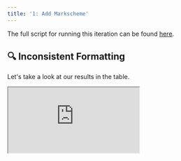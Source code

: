 ```yaml
---
title: '1: Add Markscheme'
---
```


The full script for running this iteration can be found
[here](https://github.com/unifyai/demos/blob/main/marking_assistant/optimize_agent/iteration_1.py).

## 🔍 Inconsistent Formatting

Let's take a look at our results in the table.

<div
  style={{
    position: 'relative',
    paddingBottom: '56.25%', // 16:9 ratio
    height: 0,
  }}
>
  <iframe
    style={{
      position: 'absolute',
      top: 0,
      left: 0,
      width: '100%',
      height: '100%',
      border: 'none'
    }}
    src="https://www.youtube.com/embed/tQyJaHAT-RQ"
    allow="accelerometer; autoplay; clipboard-write; encrypted-media; gyroscope; picture-in-picture"
    allowFullScreen
  />
</div>

### Example 215

**Example 215** has the largest error.
Let's take a look at what's going wrong.

<Accordion title="📄 PDFs">

<Accordion title="❓ Paper 2 -> Question 17">
<img class="dark-light" width="100%" src="https://raw.githubusercontent.com/unifyai/demos/refs/heads/main/marking_assistant/data/parsed/GCSE_(9%E2%80%931)_Mathematics/J560_02_Paper_2_(Foundation_Tier)_Sample_Question_Paper/paper/imgs/page16.png"/>
<img class="dark-light" width="100%" src="https://raw.githubusercontent.com/unifyai/demos/refs/heads/main/marking_assistant/data/parsed/GCSE_(9%E2%80%931)_Mathematics/J560_02_Paper_2_(Foundation_Tier)_Sample_Question_Paper/paper/imgs/page17.png"/>
</Accordion>

<Accordion title="☑️ Paper 2 -> Question 17 Markscheme">
<img class="dark-light" width="100%" src="https://raw.githubusercontent.com/unifyai/demos/refs/heads/main/marking_assistant/data/parsed/GCSE_(9%E2%80%931)_Mathematics/J560_02_Paper_2_(Foundation_Tier)_Sample_Question_Paper/markscheme/imgs/page11.png"/>
</Accordion>

</Accordion>

<Accordion title="❓ Parsed Question [8 Marks]">
In this row of boxes, you start with 5 and 7.

```
┌───┬───┬────┬────┬────┐
│ 5 │ 7 │    │    │    │
└───┴───┴────┴────┴────┘
```
You add 5 and 7 to get 12 to go in the third box.  
You add 7 and 12 to get 19 to go in the fourth box.  
You add 12 and 19 to get 31 to go in the fifth box.
```
┌───┬───┬────┬────┬────┐
│ 5 │ 7 │ 12 │ 19 │ 31 │
└───┴───┴────┴────┴────┘
```
Complete these rows of boxes using the rule shown above.

(a)
```
┌───┬───┬────┬────┐
│ 4 │ 6 │    │    │ [1]
└───┴───┴────┴────┘
```
(b)
```  
┌────┬────┬────┬────┐
│    │    │ 34 │ 55 │ [2]
└────┴────┴────┴────┘
```
(c) Complete this row of boxes, writing your expressions in their simplest form.
```
┌───┬───┬────┬────┐
│ a │ b │    │    │ [2]
└───┴───┴────┴────┘
```
(d) Use your answer to (c) to help you fill in the missing numbers in this row of boxes.
```
┌───┬────┬────┬────┐
│ 6 │    │    │ 57 │ [3]
└───┴────┴────┴────┘
```
</Accordion>

<Accordion title="📝 Student's Answer">
(a) The next three boxes are 10, 16, and 26. So the row becomes 4, 6, 10, 16, 26.

(b) The missing boxes are 8, 13, and 21, making the sequence 8, 13, 21, 34, 55.

(c) a + b, a + 2b, a + 3b

(d) By setting 2a + 3b = 57, we substitute a = 6 to get 12 + 3b = 57, so b = 15. Then, adding consecutively gives 6, 15, 21, 37, with the final box stated as 57 in the question.
</Accordion>

Based on these two,
it seems as though there is a small discrepency in the text-based box formatting in the question given to the agent,
with the question presenting *four* boxes per question but the true number being *five*.
We can verify this by looking at the original page,
which can be found
[here](https://raw.githubusercontent.com/unifyai/demos/refs/heads/main/marking_assistant/data/parsed/GCSE_(9%E2%80%931)_Mathematics/J560_02_Paper_2_(Foundation_Tier)_Sample_Question_Paper/paper/imgs/page16.png).

<Accordion title="☑️ Parsed Markscheme (Not Given to Agent)">
(a) Answer: 10, 16, 26. Marks: 1

(b) Answer: 8, 13, 21. Marks: 2. Guidance: M1 for one correct subtraction of two boxes

(c) Answer: a + b, a + 2b, 2a + 3b. Marks: 2. Guidance: M1 for two expressions correct

(d) Answer: 15, 21, 36. Marks: 3. Guidance: M1 for their ‘2a + 3b’ = 57, M1 for substituting a = 6 into their final expression and solving for b
</Accordion>

<Accordion title="✅ Correct Marks [6/8] Rationale (Not Given to Agent)">
(a) 1/1 Mark. By adding consecutive pairs (4+6=10, 6+10=16, 10+16=26), we match the markscheme’s answer of 10,16,26. This secures the single mark (1) allocated for part (a).

(b) 2/2 Marks. Here, we deduce the missing numbers by working backwards from 34 and 55 or by applying the same rule forward. According to the markscheme (2 marks), we get full credit for the fully correct set of missing numbers, with one method mark (M1) for a correct subtraction and a final accuracy mark (A1) for the correct sequence.

(c) 1/2 Marks. We used the rule to form expressions but made an error in the final expression: the correct set per the markscheme should be (a+b), (a+2b), (2a+3b). We have two correct expressions, so we earn the method mark (M1), but lose the accuracy mark for an incorrect final expression.

(d) 2/3 Marks. Using part (c)’s structure, we form 2a+3b, set it to 57, and solve correctly for b = 15 (which earns the two method marks, M1 and M1). However, we introduced an error when adding 15 + 21 = 37 (should be 36), so we do not achieve the final accuracy mark (A1) for a fully correct final row.
</Accordion>

<Accordion title="🤖 Predicted Marks [1/8] Rationale">
Let's check each part:

(a) The correct row with starting numbers 4 and 6 should give 4, 6, 4+6 = 10, and then 6+10 = 16. The answer given “4, 6, 10, 16, 26” is one extra term. (0/1 mark)

(b) For the row with boxes “__, __, 34, 55” the correct answer would be 13, 21, 34, 55 (since 13 + 21 = 34 and 21 + 34 = 55). The answer given “8, 13, 21, 34, 55” does not match the required four‐box row. (0/2 marks)

(c) For the row “a, b, __, __” the missing boxes should be expressed as a + b and a + 2b in simplest form. The answer “a + b, a + 2b, a + 3b” gives an extra term. (1/2 marks)

(d) In the row “6, __, __, 57”, if we interpret the pattern as in (c) with a = 6 so that the boxes are 6, b, 6+b, 6+2b and 6 + 2b = 57, then b = 25.5. The given answer instead sets up a different equation and finds b = 15 leading to an inconsistent sequence. (0/3 marks)

Total marks awarded: 0 + 0 + 1 + 0 = 1

1
</Accordion>

Looking at this failure,
it's obvious that the model would benefit from having the **markscheme** included in the context,
so that it knows what the correct answers are,
and how to award the marks.

Without the markscheme,
the agent is unable to notice this discrepency,
and therefore presumes that a total of *four* numbers are reqired for each answer,
instead of the necessary *five*.

## 🔀 Add Markscheme

<div
  style={{
    position: 'relative',
    paddingBottom: '56.25%', // 16:9 ratio
    height: 0,
  }}
>
  <iframe
    style={{
      position: 'absolute',
      top: 0,
      left: 0,
      width: '100%',
      height: '100%',
      border: 'none'
    }}
    src="https://www.youtube.com/embed/Yw0N0Qedns0"
    allow="accelerometer; autoplay; clipboard-write; encrypted-media; gyroscope; picture-in-picture"
    allowFullScreen
  />
</div>

Let's update the system message to include a placeholder for the markscheme.

```{9-11}
system_message = """
Your task is to award a suitable number of marks for a student's answer to a question, from 0 up to a maximum of {available_marks_total} marks.

The question is:

{question}


The markscheme for the question is:

{markscheme}


Their answer to this question is:

{answer}


As the very final part of your response, simply provide the number of marks on a *new line*, without any additional formatting. For example:

3
"""
```

We then make sure to update the system message with the true markscheme during `call_agent`:

```python {2, 9-12}
@unify.traced
def call_agent(system_msg, question, markscheme, answer, available_marks_total):
    local_agent = agent.copy()
    local_agent.set_system_message(
        system_msg.replace(
            "{question}",
            textwrap.indent(question, " " * 4),
        )
        .replace(
            "{markscheme}",
            pretty_print_dict(markscheme, indent=4),
        )
        .replace(
            "{answer}",
            pretty_print_dict(answer, indent=4),
        )
        .replace(
            "{available_marks_total}",
            str(available_marks_total),
        ),
    )
    return local_agent.generate()
```

We also need to update `evaluate` accordingly:

```python {6, 13}
@unify.log
def evaluate(
    question,
    student_answer,
    available_marks_total,
    markscheme,
    correct_marks_total,
    _system_message,
):
    pred_marks = call_agent(
        _system_message,
        question,
        markscheme,
        student_answer,
        available_marks_total,
    )
    _pred_marks_split = pred_marks.split("\n")
    pred_marks_total, diff_total, error_total = None, None, None
    for _substr in reversed(_pred_marks_split):
        _extracted = "".join([c for c in _substr if c.isdigit()])
        if _extracted != "":
            pred_marks_total = int(_extracted)
            diff_total = correct_marks_total - pred_marks_total
            error_total = abs(diff_total)
            break
    pred_marks = {"_": {"marks": pred_marks_total, "rationale": pred_marks}}
    return error_total
```

## 🧪 Rerun Tests

```python {1}
with unify.Experiment("add_markscheme", overwrite=True), unify.Params(
    system_message=system_message,
    dataset="TestSet10",
    source=unify.get_source(),
):
    unify.map(
        evaluate,
        [dict(**d.entries, _system_message=system_message) for d in test_set_10],
        name="Evals",
    )
```

Great!
Our mean error has gone down from 0.8 to 0.3,
we're definitely making progress 💪

Let's take a look at the traces,
to ensure that the system message template has been implemented correctly,
and each LLM call has the template variables in the system message populated correctly.

<div
  style={{
    position: 'relative',
    paddingBottom: '56.25%', // 16:9 ratio
    height: 0,
  }}
>
  <iframe
    style={{
      position: 'absolute',
      top: 0,
      left: 0,
      width: '100%',
      height: '100%',
      border: 'none'
    }}
    src="https://www.youtube.com/embed/BEga-IyzG6Q"
    allow="accelerometer; autoplay; clipboard-write; encrypted-media; gyroscope; picture-in-picture"
    allowFullScreen
  />
</div>

It seems as though everything was implemented correctly,
and the per-LLM system messages look good ✅

We still need to try to address the remaining errors though.
Let's explore what's going wrong in another iteration.
